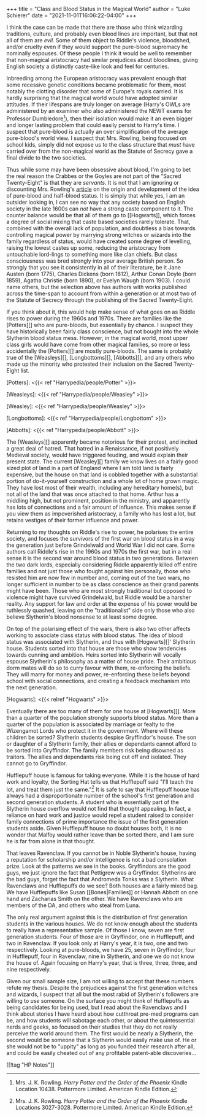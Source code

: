 +++
title = "Class and Blood Status in the Magical World"
author = "Luke Schierer"
date = "2021-11-01T16:06:22-04:00"
+++

I think the case can be made that there are those who think wizarding
traditions, culture, and probably even blood lines are important, but that not
all of them are *evil.*  Some of them object to Riddle's violence, bloodshed,
and/or cruelty even if they would support the pure-blood supremacy he nominally
espouses.  Of these people I think it would be well to remember that non-magical
aristocracy had similar prejudices about bloodlines, giving English society a
distinctly caste-like look and feel for centuries.  

Inbreeding among the European aristocracy was prevalent enough that some
recessive genetic conditions became problematic for them, most notably the
clotting disorder that some of Europe's royals carried.  It is hardly surprising
that the magical world would have adopted similar attitudes. If their lifespans
are truly longer on average (Harry's OWLs are administered by an examiner who
also administered the NEWT exams for Professor Dumbledore[^210220-1]), then
their isolation would make it an even bigger and longer lasting problem that
could easily persist to Harry's time.  I suspect that pure-blood is actually an
over simplification of the average pure-blood's world view.  I suspect that Mrs.
Rowling, being focused on school kids, simply did not expose us to the class
structure that *must* have carried over from the non-magical world as the
Statute of Secrecy gave a final divide to the two societies.  

Thus while some may have been obsessive about blood, I'm going to bet the real
reason the Crabbes or the Goyles are not part of the "Sacred Twenty-Eight" is
that they are *servants.*  It is not that I am ignoring or discounting Mrs.
Rowling's [article][wwwbrpb] on the origin and development of the idea of
pure-blood and half-blood status.  It is simply that while yes, I am an outsider
looking in, I can see no way that any society based on English society in the
late 1600s can *not* have a strong caste component to it.  The counter balance
would be that all of them go to [[Hogwarts]], which forces a degree of social mixing
that caste based societies rarely tolerate. That, combined with the overall lack
of population, and doubtless a bias towards controlling magical power by
marrying strong witches or wizards into the family regardless of status, would
have created some degree of levelling, raising the lowest castes up some,
reducing the aristocracy from untouchable lord-lings to something more like clan
chiefs. But class consciousness was bred strongly into your average British
person.  So strongly that you see it consistently in all of their literature, be
it Jane Austen (born 1775), Charles Dickens (born 1812), Arthur Conan Doyle
(born 1859), Agatha Christie (born 1890), or Evelyn Waugh (born 1903). I could
name others, but the selection above has authors with works published across the
time-span to account from within a generation or at most two of the Statute of
Secrecy through the publishing of the Sacred Twenty-Eight. 

If you think about it, this would help make sense of what goes on as Riddle
rises to power during the 1960s and 1970s.  There are families like the
[Potters][] who are pure-bloods, but essentially by chance.  I suspect they
have historically been fairly class conscience, but not bought into the whole
Slytherin blood status mess.  However, in the magical world, most upper class
girls would have come from other magical families, so more or less accidentally
the [Potters][] are mostly pure-bloods.  The same is probably true of the
[Weasleys][], [Longbottoms][], [Abbotts][], and any others who made up the
minority who protested their inclusion on the Sacred Twenty-Eight list.  

[Potters]: <{{< ref "Harrypedia/people/Potter" >}}>

[Weasleys]: <{{< ref "Harrypedia/people/Weasley" >}}>

[Weasley]: <{{< ref "Harrypedia/people/Weasley" >}}>

[Longbottoms]: <{{< ref "Harrypedia/people/Longbottom" >}}>

[Abbotts]: <{{< ref "Harrypedia/people/Abbott" >}}>

The [Weasleys][] apparently became notorious for their protest, and incited a
great deal of hatred.  That hatred in a Renaissance, if not positively Medieval
society, would have triggered feuding, and would explain their present state.
The current [Weasley][] family we know lives on a fairly good sized plot of
land in a part of England where I am told land is fairly expensive, but the
house on that land is cobbled together with a substantial portion of
do-it-yourself construction and a whole lot of home grown magic.  They have
lost most of their wealth, including any hereditary home(s), but not all of the
land that was once attached to that home.  Arthur has a middling high, but not
prominent, position in the ministry, and apparently has lots of connections and
a fair amount of influence.  This makes sense if you view them as impoverished
aristocracy, a family who has lost a lot, but retains vestiges of their former
influence and power. 

Returning to my thoughts on Riddle's rise to power, he polarises the entire
society, and focuses the survivors of the first war on blood status in a way the
generation just before Grindelwald and World War I did not care.  Some authors
call Riddle's rise in the 1960s and 1970s the first war, but in a real sense it
is the second war around blood status in two generations.  Between the two dark
lords, especially considering Riddle apparently killed off entire families and
not just those who fought against him personally, those who resisted him are now
few in number and, coming out of the two wars, no longer sufficient in number to
be as class conscience as their grand parents might have been. Those who are
most strongly traditional but opposed to violence might have survived
Grindelwald, but Riddle would be a harsher reality.  Any support for law and
order at the expense of his power would be ruthlessly quashed, leaving on the
"traditionalist" side only those who also believe Slytherin's blood nonsense to
at least some degree.  

On top of the polarising effect of the wars, there is also two other affects
working to associate class status with blood status.  The idea of blood status
was associated with Slytherin, and thus with [Hogwarts][]' Slytherin house.
Students sorted into that house are those who show tendencies towards cunning
and ambition.  Heirs sorted into Slytherin will vocally espouse Slytherin's
philosophy as a matter of house pride.  Their ambitious dorm mates will do so to
curry favour with them, re-enforcing the beliefs.  They will marry for money and
power, re-enforcing these beliefs beyond school with social connections, and
creating a feedback mechanism into the next generation. 

[Hogwarts]: <{{< relref "Hogwarts" >}}>

Eventually there are too many of them for one house at [Hogwarts][].  More than
a quarter of the population strongly supports blood status.  More than a quarter
of the population is associated by marriage or fealty to the Wizengamot Lords
who protect it in the government.  Where will these children be sorted?
Slytherin students despise Gryffindor's house.  The son or daughter of a
Slytherin family, their allies or dependants cannot afford to be sorted into
Gryffindor.  The family members risk being disowned as traitors.  The allies and
dependants risk being cut off and isolated.  They cannot go to Gryffindor.

Hufflepuff house is famous for taking everyone.  While it is the house of hard
work and loyalty, the Sorting Hat tells us that Hufflepuff said "I'll teach the
lot, and treat them just the same."[^200701-2]  It is safe to say that
Hufflepuff house has always had a disproportionate number of the school's first
generation and second generation students.  A student who is essentially part of
the Slytherin house overflow would not find that thought appealing.  In fact, a
reliance on hard work and justice would repel a student raised to consider
family connections of prime importance the issue of the first generation
students aside.  Given Hufflepuff house no doubt houses both, it is no wonder
that Malfoy would rather leave than be sorted there, and I am sure he is far
from alone in that thought. 

That leaves Ravenclaw.  If you cannot be in Noble Slytherin's house, having a
reputation for scholarship and/or intelligence is not a bad consolation prize.
Look at the patterns we see in the books.  Gryffindors are the good guys, we
just ignore the fact that Pettigrew was a Gryffindor.  Slytherins are the bad
guys, forget the fact that Andromeda Tonks was a Slytherin.  What Ravenclaws and
Hufflepuffs do we see? Both houses are a fairly mixed bag.  We have Hufflepuffs
like Susan [[Bones|Families]] or Hannah Abbott on one hand and Zacharias Smith
on the other.  We have Ravenclaws who are members of the DA, and others who
steal from Luna.  

The only real argument against this is the distribution of first generation
students in the various houses.  We do not know enough about the students to
really have a representative sample.  Of those I know, seven are first
generation students.  Four of those are in Gryffindor, one in Hufflepuff, and
two in Ravenclaw.  If you look only at Harry's year, it is two, one and two
respectively.  Looking at pure-bloods, we have 25, seven in Gryffindor, four in
Hufflepuff, four in Ravenclaw, nine in Slytherin, and one we do not know the
house of. Again focusing on Harry's year, that is three, three, three, and nine
respectively. 

Given our small sample size, I am not willing to accept that these numbers
refute my thesis.  Despite the prejudices against the first generation witches
and wizards, I suspect that all but the most rabid of Slytherin's followers are
willing to *use* someone.  On the surface you might think of Hufflepuffs as
being candidates for being used, but I read about the Ravenclaws and I think
about stories I have heard about how cutthroat pre-med programs can be, and how 
students will sabotage each other, or about the quintessential nerds and geeks,
so focused on their studies that they do not really perceive the world around
them.  The first would be nearly a Slytherin, the second would be someone that a
Slytherin would easily make use of.  He or she would not be to "uppity" as long
as you funded their research after all, and could be easily cheated out of any
profitable patent-able discoveries…

[wwwbrpb]: https://www.wizardingworld.com/writing-by-jk-rowling/pure-blood

[^200701-2]: Mrs. J. K. Rowling. _Harry Potter and the Order of the Phoenix_
    Kindle Locations 3027-3028. Pottermore Limited. American Kindle Edition. 

[^210220-1]: Mrs. J. K. Rowling. _Harry Potter and the Order of the Phoenix_ 
    Kindle Location 10438. Pottermore Limited. American Kindle Edition. 

[[!tag "HP Notes"]]

